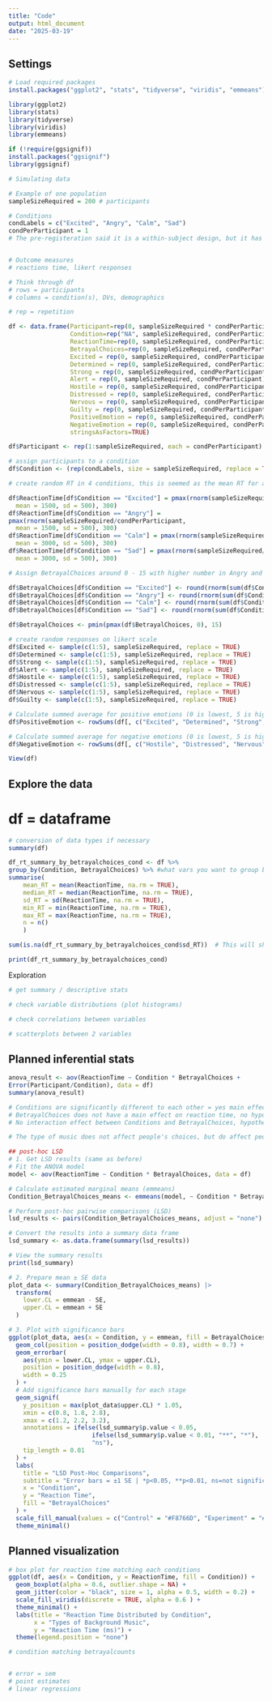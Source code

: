 ```yaml
---
title: "Code"
output: html_document
date: "2025-03-19"
---
```


## Settings

```r
# Load required packages
install.packages("ggplot2", "stats", "tidyverse", "viridis", "emmeans")

library(ggplot2)
library(stats)
library(tidyverse)
library(viridis)
library(emmeans)

if (!require(ggsignif)) 
install.packages("ggsignif")
library(ggsignif)
```

```r
# Simulating data

# Example of one population
sampleSizeRequired = 200 # participants

# Conditions
condLabels = c("Excited", "Angry", "Calm", "Sad")
condPerParticipant = 1
# The pre-registeration said it is a within-subject design, but it has changed into between-subjects design.


# Outcome measures
# reactions time, likert responses

# Think through df
# rows = participants
# columns = condition(s), DVs, demographics

# rep = repetition

df <- data.frame(Participant=rep(0, sampleSizeRequired * condPerParticipant),
                 Condition=rep("NA", sampleSizeRequired, condPerParticipant),
                 ReactionTime=rep(0, sampleSizeRequired, condPerParticipant),
                 BetrayalChoices=rep(0, sampleSizeRequired, condPerParticipant),
                 Excited = rep(0, sampleSizeRequired, condPerParticipant),
                 Determined = rep(0, sampleSizeRequired, condPerParticipant),
                 Strong = rep(0, sampleSizeRequired, condPerParticipant),
                 Alert = rep(0, sampleSizeRequired, condPerParticipant),
                 Hostile = rep(0, sampleSizeRequired, condPerParticipant),
                 Distressed = rep(0, sampleSizeRequired, condPerParticipant),
                 Nervous = rep(0, sampleSizeRequired, condPerParticipant),
                 Guilty = rep(0, sampleSizeRequired, condPerParticipant),
                 PositiveEmotion = rep(0, sampleSizeRequired, condPerParticipant),
                 NegativeEmotion = rep(0, sampleSizeRequired, condPerParticipant),
                 stringsAsFactors=TRUE)

df$Participant <- rep(1:sampleSizeRequired, each = condPerParticipant)

# assign participants to a condition
df$Condition <- (rep(condLabels, size = sampleSizeRequired, replace = TRUE))

# create random RT in 4 conditions, this is seemed as the mean RT for all trials.

df$ReactionTime[df$Condition == "Excited"] = pmax(rnorm(sampleSizeRequired/condPerParticipant,
  mean = 1500, sd = 500), 300)
df$ReactionTime[df$Condition == "Angry"] = 
pmax(rnorm(sampleSizeRequired/condPerParticipant,
  mean = 1500, sd = 500), 300)
df$ReactionTime[df$Condition == "Calm"] = pmax(rnorm(sampleSizeRequired/condPerParticipant,
  mean = 3000, sd = 500), 300)
df$ReactionTime[df$Condition == "Sad"] = pmax(rnorm(sampleSizeRequired/condPerParticipant,
  mean = 3000, sd = 500), 300)

# Assign BetrayalChoices around 0 - 15 with higher number in Angry and Sad conditions, lower number in Excited and calm conditions

df$BetrayalChoices[df$Condition == "Excited"] <- round(rnorm(sum(df$Condition == "Excited"), mean = 4, sd = 3))
df$BetrayalChoices[df$Condition == "Angry"] <- round(rnorm(sum(df$Condition == "Angry"), mean = 12, sd = 3))
df$BetrayalChoices[df$Condition == "Calm"] <- round(rnorm(sum(df$Condition == "Calm"), mean = 4, sd = 3))
df$BetrayalChoices[df$Condition == "Sad"] <- round(rnorm(sum(df$Condition == "Sad"), mean = 12, sd = 3))

df$BetrayalChoices <- pmin(pmax(df$BetrayalChoices, 0), 15)

# create random responses on likert scale
df$Excited <- sample(c(1:5), sampleSizeRequired, replace = TRUE)
df$Determined <- sample(c(1:5), sampleSizeRequired, replace = TRUE)
df$Strong <- sample(c(1:5), sampleSizeRequired, replace = TRUE)
df$Alert <- sample(c(1:5), sampleSizeRequired, replace = TRUE)
df$Hostile <- sample(c(1:5), sampleSizeRequired, replace = TRUE)
df$Distressed <- sample(c(1:5), sampleSizeRequired, replace = TRUE)
df$Nervous <- sample(c(1:5), sampleSizeRequired, replace = TRUE)
df$Guilty <- sample(c(1:5), sampleSizeRequired, replace = TRUE)

# Calculate summed average for positive emotions (0 is lowest, 5 is highest)
df$PositiveEmotion <- rowSums(df[, c("Excited", "Determined", "Strong", "Alert")])/4

# Calculate summed average for negative emotions (0 is lowest, 5 is highest)
df$NegativeEmotion <- rowSums(df[, c("Hostile", "Distressed", "Nervous", "Guilty")])/ 4

View(df)
```

## Explore the data

# df = dataframe

```r

# conversion of data types if necessary
summary(df)

df_rt_summary_by_betrayalchoices_cond <- df %>%
group_by(Condition, BetrayalChoices) %>% #what vars you want to group by
summarise(
    mean_RT = mean(ReactionTime, na.rm = TRUE),
    median_RT = median(ReactionTime, na.rm = TRUE),
    sd_RT = sd(ReactionTime, na.rm = TRUE),
    min_RT = min(ReactionTime, na.rm = TRUE),
    max_RT = max(ReactionTime, na.rm = TRUE),
    n = n()
    )

sum(is.na(df_rt_summary_by_betrayalchoices_cond$sd_RT))  # This will show how many NAs are in the ReactionTime column

print(df_rt_summary_by_betrayalchoices_cond)

```

Exploration

```r
# get summary / descriptive stats

# check variable distributions (plot histograms)

# check correlations between variables

# scatterplots between 2 variables
```


## Planned inferential stats

```r
anova_result <- aov(ReactionTime ~ Condition * BetrayalChoices +
Error(Participant/Condition), data = df)
summary(anova_result)

# Conditions are significantly different to each other = yes main effect, hypothesis proved
# BetrayalChoices does not have a main effect on reaction time, no hypothesis is done on this, as it shouldn't have a main effect.
# No interaction effect between Conditions and BetrayalChoices, hypothesis failed

# The type of music does not affect people's choices, but do affect people's reaction (thinking time).

## post-hoc LSD
# 1. Get LSD results (same as before)
# Fit the ANOVA model
model <- aov(ReactionTime ~ Condition * BetrayalChoices, data = df)

# Calculate estimated marginal means (emmeans)
Condition_BetrayalChoices_means <- emmeans(model, ~ Condition * BetrayalChoices)

# Perform post-hoc pairwise comparisons (LSD)
lsd_results <- pairs(Condition_BetrayalChoices_means, adjust = "none")

# Convert the results into a summary data frame
lsd_summary <- as.data.frame(summary(lsd_results))

# View the summary results
print(lsd_summary)

# 2. Prepare mean ± SE data
plot_data <- summary(Condition_BetrayalChoices_means) |>
  transform(
    lower.CL = emmean - SE,
    upper.CL = emmean + SE
  )

# 3. Plot with significance bars
ggplot(plot_data, aes(x = Condition, y = emmean, fill = BetrayalChoices)) +
  geom_col(position = position_dodge(width = 0.8), width = 0.7) +
  geom_errorbar(
    aes(ymin = lower.CL, ymax = upper.CL),
    position = position_dodge(width = 0.8),
    width = 0.25
  ) +
  # Add significance bars manually for each stage
  geom_signif(
    y_position = max(plot_data$upper.CL) * 1.05,
    xmin = c(0.8, 1.8, 2.8),
    xmax = c(1.2, 2.2, 3.2),
    annotations = ifelse(lsd_summary$p.value < 0.05, 
                       ifelse(lsd_summary$p.value < 0.01, "**", "*"), 
                       "ns"),
    tip_length = 0.01
  ) +
  labs(
    title = "LSD Post-Hoc Comparisons",
    subtitle = "Error bars = ±1 SE | *p<0.05, **p<0.01, ns=not significant",
    x = "Condition",
    y = "Reaction Time",
    fill = "BetrayalChoices"
  ) +
  scale_fill_manual(values = c("Control" = "#F8766D", "Experiment" = "#00BFC4")) +
  theme_minimal()
```

## Planned visualization

```r

# box plot for reaction time matching each conditions
ggplot(df, aes(x = Condition, y = ReactionTime, fill = Condition)) +
  geom_boxplot(alpha = 0.6, outlier.shape = NA) +  
  geom_jitter(color = "black", size = 1, alpha = 0.5, width = 0.2) +  
  scale_fill_viridis(discrete = TRUE, alpha = 0.6 ) + 
  theme_minimal() +  
  labs(title = "Reaction Time Distributed by Condition",
       x = "Types of Background Music",
       y = "Reaction Time (ms)") +
  theme(legend.position = "none")

# condition matching betrayalcounts


# error = sem
# point estimates
# linear regressions
```
